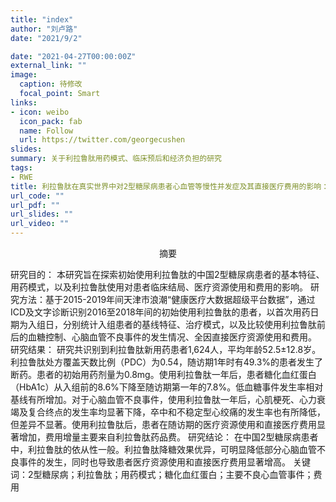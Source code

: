 ```yaml
---
title: "index"
author: "刘卢路"
date: "2021/9/2"

date: "2021-04-27T00:00:00Z"
external_link: ""
image:
  caption: 待修改
  focal_point: Smart
links:
- icon: weibo
  icon_pack: fab
  name: Follow
  url: https://twitter.com/georgecushen
slides: 
summary: 关于利拉鲁肽用药模式、临床预后和经济负担的研究
tags:
- RWE
title: 利拉鲁肽在真实世界中对2型糖尿病患者心血管等慢性并发症及其直接医疗费用的影响：基于既有医疗健康数据的研究
url_code: ""
url_pdf: ""
url_slides: ""
url_video: ""
---
```


<center>摘要</center>

<font face="黑体">研究目的：</font> 本研究旨在探索初始使用利拉鲁肽的中国2型糖尿病患者的基本特征、用药模式，以及利拉鲁肽使用对患者临床结局、医疗资源使用和费用的影响。
<font face="黑体"> 研究方法：</font>基于2015-2019年间天津市浪潮“健康医疗大数据超级平台数据”，通过ICD及文字诊断识别2016至2018年间的初始使用利拉鲁肽的患者，以首次用药日期为入组日，分别统计入组患者的基线特征、治疗模式，以及比较使用利拉鲁肽前后的血糖控制、心脑血管不良事件的发生情况、全因直接医疗资源使用和费用。
<font face="黑体">研究结果：</font> 研究共识别到利拉鲁肽新用药患者1,624人，平均年龄52.5±12.8岁。利拉鲁肽处方覆盖天数比例（PDC）为0.54，随访期1年时有49.3%的患者发生了断药。患者的初始用药剂量为0.8mg。使用利拉鲁肽一年后，患者糖化血红蛋白（HbA1c）从入组前的8.6%下降至随访期第一年的7.8%。低血糖事件发生率相对基线有所增加。对于心脑血管不良事件，使用利拉鲁肽一年后，心肌梗死、心力衰竭及复合终点的发生率均显著下降，卒中和不稳定型心绞痛的发生率也有所降低，但差异不显著。使用利拉鲁肽后，患者在随访期的医疗资源使用和直接医疗费用显著增加，费用增量主要来自利拉鲁肽药品费。
<font face="黑体">研究结论：</font> 在中国2型糖尿病患者中，利拉鲁肽的依从性一般。利拉鲁肽降糖效果优异，可明显降低部分心脑血管不良事件的发生，同时也导致患者医疗资源使用和直接医疗费用显著增高。
<font face="黑体"> 关键词：</font>2型糖尿病；利拉鲁肽；用药模式；糖化血红蛋白；主要不良心血管事件；费用

